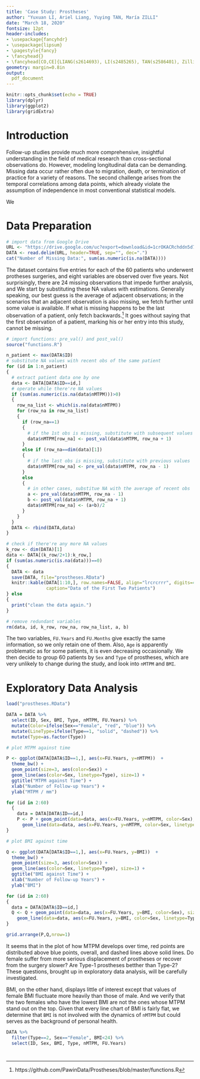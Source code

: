 ---
title: 'Case Study: Prostheses'
author: "Yuxuan LI, Ariel Liang, Yuying TAN, María ZILLI"
date: "March 18, 2020"
fontsize: 12pt
header-includes:
- \usepackage{fancyhdr}
- \usepackage{lipsum}
- \pagestyle{fancy}
- \fancyhead{}
- \fancyhead[CO,CE]{LIANG(s2614693), LI(s2485265), TAN(s2586401), Zilli (s2261030)}
geometry: margin=0.8in
output: 
  pdf_document
---

```{r setup, include=FALSE}
knitr::opts_chunk$set(echo = TRUE)
library(dplyr)
library(ggplot2)
library(gridExtra)
```

# Introduction

Follow-up studies provide much more comprehensive, insightful understanding in the field of medical research than cross-sectional observations do. However, modeling longitudinal data can be demanding. Missing data occur rather often due to migration, death, or termination of practice for a variety of reasons. The second challenge arises from the temporal correlations among data points, which already violate the assumption of independence in most conventional statistical models.

We 

# Data Preparation


```{r import data, include=TRUE}
# import data from Google Drive
URL <- "https://drive.google.com/uc?export=download&id=1crOKACRchddn5d7vV5aeASGAKuIw5diq"
DATA <- read.delim(URL, header=TRUE, sep="", dec=".")
cat("Number of Missing Data:", sum(as.numeric(is.na(DATA))))
```

The dataset contains five entries for each of the $60$ patients who underwent protheses surgeries, and eight variables are observed over five years. Not surprisingly, there are $24$ missing observations that impede further analysis, and We start by substituting these NA values with estimations. Generally speaking, our best guess is the average of adjacent observations; in the scenarios that an adjacent observation is also missing, we fetch further until some value is available. If what is missing happens to be the last observation of a patient, only fetch backwards.[^1] It goes without saying that the first observation of a patient, marking his or her entry into this study, cannot be missing.

[^1]:https://github.com/PawinData/Prostheses/blob/master/functions.R

```{r NA values, include=TRUE}
# import functions: pre_val() and post_val()
source("functions.R")

n_patient <- max(DATA$ID)
# substitute NA values with recent obs of the same patient
for (id in 1:n_patient)
{
  # extract patient data one by one
  data <- DATA[DATA$ID==id,]
  # operate while there're NA values
  if (sum(as.numeric(is.na(data$nMTPM)))>0)
  {
    row_na_list <- which(is.na(data$nMTPM))
    for (row_na in row_na_list)
    {
      if (row_na==1)
      {
        # if the 1st obs is missing, substitute with subsequent values
        data$nMTPM[row_na] <- post_val(data$nMTPM, row_na + 1)
      } 
      else if (row_na==dim(data)[1])
      {
        # if the last obs is missing, substitute with previous values
        data$nMTPM[row_na] <- pre_val(data$nMTPM, row_na - 1)
      }
      else 
      {
        # in other cases, substitue NA with the average of recent obs
        a <- pre_val(data$nMTPM, row_na - 1)
        b <- post_val(data$nMTPM, row_na + 1)
        data$nMTPM[row_na] <- (a+b)/2
      }
    }
  }
  DATA <- rbind(DATA,data)
}

# check if there're any more NA values
k_row <- dim(DATA)[1]
data <- DATA[(k_row/2+1):k_row,]
if (sum(as.numeric(is.na(data)))==0)
{
  DATA <- data
  save(DATA, file="prostheses.RData")
  knitr::kable(DATA[1:10,], row.names=FALSE, align="lrcrcrrr", digits=4,
               caption="Data of the First Two Patients")
} else
{
  print("clean the data again.")
}

# remove redundant variables
rm(data, id, k_row, row_na, row_na_list, a, b)
```

The two variables, `FU.Years` and `FU.Months` give exactly the same information, so we only retain one of them. Also, `Age` is apparently problematic as for some patients, it is even decreasing occasionally. We then decide to group $60$ patients by `Sex` and `Type` of prostheses, which are very unlikely to change during the study, and look into `nMTPM` and `BMI`.

# Exploratory Data Analysis


```{r visualization, include=TRUE}
load("prostheses.RData")

DATA = DATA %>% 
  select(ID, Sex, BMI, Type, nMTPM, FU.Years) %>%
  mutate(Color=ifelse(Sex=="Female", "red", "blue")) %>%
  mutate(LineType=ifelse(Type==1, "solid", "dashed")) %>%
  mutate(Type=as.factor(Type))

# plot MTPM against time

P <- ggplot(DATA[DATA$ID==1,], aes(x=FU.Years, y=nMTPM))  +
  theme_bw() +
  geom_point(size=3, aes(color=Sex)) +
  geom_line(aes(color=Sex, linetype=Type), size=1) +
  ggtitle("MTPM against Time") + 
  xlab("Number of Follow-up Years") + 
  ylab("MTPM / mm")

for (id in 2:60)
  {
    data = DATA[DATA$ID==id,]
    P <- P + geom_point(data=data, aes(x=FU.Years, y=nMTPM, color=Sex), size=3) +
      geom_line(data=data, aes(x=FU.Years, y=nMTPM, color=Sex, linetype=Type), size=1)
}

# plot BMI against time

Q <- ggplot(DATA[DATA$ID==1,], aes(x=FU.Years, y=BMI))  +
  theme_bw() +
  geom_point(size=3, aes(color=Sex)) +
  geom_line(aes(color=Sex, linetype=Type), size=1) +
  ggtitle("BMI against Time") + 
  xlab("Number of Follow-up Years") + 
  ylab("BMI")

for (id in 2:60)
{
  data = DATA[DATA$ID==id,]
  Q <- Q + geom_point(data=data, aes(x=FU.Years, y=BMI, color=Sex), size=3) +
    geom_line(data=data, aes(x=FU.Years, y=BMI, color=Sex, linetype=Type), size=1)
}

grid.arrange(P,Q,nrow=1)
```

It seems that in the plot of how MTPM develops over time, red points are distributed above blue points, overall, and dashed lines above solid lines. Do female suffer from more serious displacement of prostheses or recover from the surgery slower? Are Type-1 prostheses betther than Type-2? These questions, brought up in exploratory data analysis, will be carefully investigated.

BMI, on the other hand, displays little of interest except that values of female BMI fluctuate more heavily than those of male. And we verify that the two females who have the lowest BMI are not the ones whose MTPM stand out on the top. Given that every line chart of BMI is fairly flat, we determine that `BMI` is not involved with the dynamics of `nMTPM` but could serves as the background of personal health. 

```{r singular, include=TRUE}
DATA %>% 
  filter(Type==2, Sex=="Female", BMI<24) %>%
  select(ID, Sex, BMI, Type, nMTPM, FU.Years)
```

# 